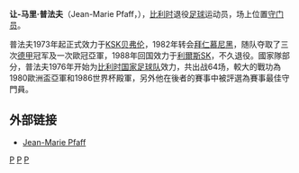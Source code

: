 {{expand|time=2018-06-11T13:32:51+00:00}}
{{Infobox football biography
| name                = Jean-Marie Pfaff 
| image               = Jean-Marie Pfaff at Runa Ralley 2007 cropped.jpg
| caption             = 普法夫 2007
| fullname            = Jean-Marie Pfaff
| birth_date          = {{birth date and age|1953|12|4|df=y}}
| birth_place         = [[萊貝克|萊貝克]], [[比利時|比利時]]
| height              = {{height|m=1.80}}
| currentclub         =
| clubnumber          = 
| position            = [[守門員|守門員]]
| youthyears1         = 
| youthclubs1         = 
| years1              = 1972–1982
| clubs1              = [[KSK貝弗倫|KSK貝弗倫]]
| caps1               = 305
| goals1              = 0
| years2              = 1982–1988
| clubs2              = [[拜仁慕尼黑|拜仁慕尼黑]]
| caps2               = 156
| goals2              = 0
| years3              = 1988–1989
| clubs3              = [[利爾斯SK|利爾斯SK]]
| caps3               = 23
| goals3              = 0
| years4              = 1989–1990
| clubs4              = [[特拉布宗體育|特拉布宗]]
| caps4               = 22
| goals4              = 0
| totalcaps           = 506
| totalgoals          = 0
| nationalyears1      = 1976–1987
| nationalteam1       = [[比利時国家足球队|比利時]]
| nationalcaps1       = 64
| nationalgoals1      = 0
| manageryears1    = 1998–1999
| managerclubs1    = [[皇家奧斯坦德足球會|皇家奧斯坦德足球會]]
}}
'''让-马里·普法夫'''（Jean-Marie Pfaff，{{bd|1953年|12月4日|||P}}），[[比利时|比利时]]退役[[足球|足球]]运动员，场上位置[[守门员|守门员]]。

普法夫1973年起正式效力于[[KSK贝弗伦|KSK贝弗伦]]，1982年转会[[拜仁慕尼黑|拜仁慕尼黑]]，随队夺取了三次[[德甲|德甲]]冠军及一次歐冠亞軍，1988年回国效力于[[利爾斯SK|利爾斯SK]]，不久退役。國家隊部分，普法夫1976年开始为[[比利时国家足球队|比利时国家足球队]]效力，共出战64场，較大的戰功為1980歐洲盃亞軍和1986世界杯殿軍，另外他在後者的賽事中被評選為賽事最佳守門員。

==外部链接==
*[https://web.archive.org/web/20080215104906/http://www.belgium.be/eportal/application?languageParameter=en&pageid=contentPage&docId=7843 Jean-Marie Pfaff]

{{世界杯金手套奖}}
{{FIFA 100}}
{{Authority control}}

[[Category:比利时足球运动员|P]]
[[Category:FIFA_100|P]]
[[Category:拜仁慕尼黑球员|P]]